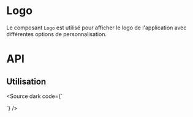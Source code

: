 
<Meta title="Composants/Données/Logo" component={Logo} />

# Logo

Le composant `Logo` est utilisé pour afficher le logo de l'application avec différentes options de personnalisation.

<Canvas of={LogoStories.Default} />

# API

<Controls of={LogoStories.Default} />

## Utilisation

<Source dark code={`
<script setup lang='ts'>
</script>
<template>
  <Logo :hideSignature="false" :hideOrganism="false" :risquePro="false" ariaLabel="" :avatar="false" :dark="false" />
</template>
`} />